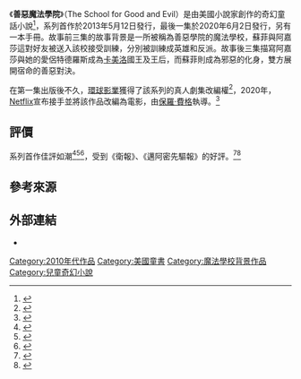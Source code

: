 {{Infobox book series
| name =善惡魔法學院
| image = 
| image_caption =
| books = {{plainlist|
*天選之子的詛咒（The School for Good and Evil），2013年
*王子消失的世界（A World Without Princes），2014年
*末日誓約（The Last Ever After），2015年
*終極祕密手冊（The Ever Never Handbook），2016年
*王者的考驗（Quests for Glory），2017年
*時間魔晶球（A Crystal of Time），2019年
*天命真王（One True King），2020年
}}
| author = {{link-en|蘇曼·查納尼|Soman Chainani}}
| editors = 
| title_orig = 
| translator = 
| illustrator = Iacopo Bruno
| cover_artist = Iacopo Bruno
| country = 美國
| language = 英文
| genre = [[奇幻|奇幻]]、[[青年小說|青年小說]]、[[成長小說|成長小說]]、[[童話|童話]]
| discipline = 
| publisher = [[哈潑柯林斯|哈潑柯林斯]]
| pub_date = 2013年至2020年
| english_pub_date = 
| media_type = 紙本書、電子書、有聲書
| number_of_books = 6
| list_books = 
| preceded by = 
| followed by = 
}}
《'''善惡魔法學院'''》（The School for Good and Evil）是由美國小說家{{link-en|蘇曼·查納尼|Soman Chainani}}創作的奇幻童話{{link-en|六部曲|hexalogy}}小說<ref>{{cite web|last=Rolland|first=David|title=Soman Chainani on The School for Good and Evil, the Dangers of Disney, and South Florida Kids|url=http://blogs.miaminewtimes.com/cultist/2013/11/soman_chainani_miami_book_fair.php|work=Miami New Times|accessdate=2014-04-06|archive-date=2014-04-08|archive-url=https://web.archive.org/web/20140408215841/http://blogs.miaminewtimes.com/cultist/2013/11/soman_chainani_miami_book_fair.php|dead-url=no}}</ref>，系列首作於2013年5月12日發行，最後一集於2020年6月2日發行，另有一本手冊。故事前三集的故事背景是一所被稱為善惡學院的魔法學校，蘇菲與阿嘉莎這對好友被送入該校接受訓練，分別被訓練成英雄和反派。故事後三集描寫阿嘉莎與她的愛侶特德羅斯成為[[卡美洛|卡美洛]]國王及王后，而蘇菲則成為邪惡的化身，雙方展開宿命的善惡對決。

在第一集出版後不久，[[環球影業|環球影業]]獲得了該系列的真人劇集改編權<ref>{{cite web|last=Fleming JR|first=Mike|title=Universal Makes Seven-Figure Deal For 'The School For Good And Evil'|url=https://www.deadline.com/2013/05/universal-makes-seven-figure-deal-for-the-school-for-good-and-evil/|publisher=Deadline|accessdate=2014-04-06|archive-date=2014-06-12|archive-url=https://web.archive.org/web/20140612024352/http://www.deadline.com/2013/05/universal-makes-seven-figure-deal-for-the-school-for-good-and-evil/|dead-url=no}}</ref>，2020年，[[Netflix|Netflix]]宣布接手並將該作品改編為電影，由[[保羅·費格|保羅·費格]]執導。<ref>{{Cite web|title=Paul Feig to Direct 'School for Good and Evil' Adaptation for Netflix|url=https://www.hollywoodreporter.com/heat-vision/paul-feig-direct-school-good-evil-adaptation-netflix-1296168|website=The Hollywood Reporter|language=en|access-date=2020-06-01|archive-date=2020-06-23|archive-url=https://web.archive.org/web/20200623113053/https://www.hollywoodreporter.com/heat-vision/paul-feig-direct-school-good-evil-adaptation-netflix-1296168|dead-url=no}}</ref>

==評價==
系列首作佳評如潮<ref>{{cite web|title=THE SCHOOL FOR GOOD AND EVIL (review)|url=https://www.kirkusreviews.com/book-reviews/soman-chainani/school-good-and-evil-1/|publisher=Kirkus Reviews|accessdate=2014-04-06|archive-date=2020-07-31|archive-url=https://web.archive.org/web/20200731131732/https://www.kirkusreviews.com/book-reviews/soman-chainani/school-good-and-evil-1/|dead-url=no}}</ref><ref>{{cite web|title=The School for Good and Evil (review)|url=http://www.commonsensemedia.org/book-reviews/the-school-for-good-and-evil|publisher=Commonsensemedia|accessdate=2014-04-06|archive-date=2015-09-05|archive-url=https://web.archive.org/web/20150905140434/https://www.commonsensemedia.org/book-reviews/the-school-for-good-and-evil|dead-url=no}}</ref><ref>{{cite web|title=Cafeteria food is the least of students' worries in Soman Chainani's 'The School for Good and Evil'|url=http://www.nydailynews.com/blogs/pageviews/cafeteria-food-students-worries-soman-chainani-school-good-evil-blog-entry-1.1640579|publisher=NYDN|accessdate=2014-04-06|archive-date=2018-08-08|archive-url=https://web.archive.org/web/20180808165946/http://www.nydailynews.com/blogs/pageviews/cafeteria-food-students-worries-soman-chainani-school-good-evil-blog-entry-1.1640579|dead-url=no}}</ref>，受到《衛報》、《邁阿密先驅報》的好評。<ref>{{cite web|title=The School for Good and Evil by Soman Chainani – review|url=https://www.theguardian.com/childrens-books-site/2014/feb/22/review-school-good-evil-soman-chainani|work=The Guardian|accessdate=2014-04-06|archive-date=2016-09-27|archive-url=https://web.archive.org/web/20160927171245/https://www.theguardian.com/childrens-books-site/2014/feb/22/review-school-good-evil-soman-chainani|dead-url=no}}</ref><ref>{{cite web|last=Levin|first=Jordan|title=Soman Chainani hits jackpot with novel 'School for Good and Evil'|url=http://www.miamiherald.com/2013/06/04/3433035/soman-chainani-hits-jackpot-with.html|work=Miami Herald|accessdate=2014-04-06|archive-date=2014-04-08|archive-url=https://web.archive.org/web/20140408215449/http://www.miamiherald.com/2013/06/04/3433035/soman-chainani-hits-jackpot-with.html|dead-url=no}}</ref>

==參考來源==
{{reflist}}

==外部連結==
* {{official website|http://schoolforgoodandevil.com/}}

[[Category:2010年代作品|Category:2010年代作品]]
[[Category:美國童書|Category:美國童書]]
[[Category:魔法學校背景作品|Category:魔法學校背景作品]]
[[Category:兒童奇幻小說|Category:兒童奇幻小說]]